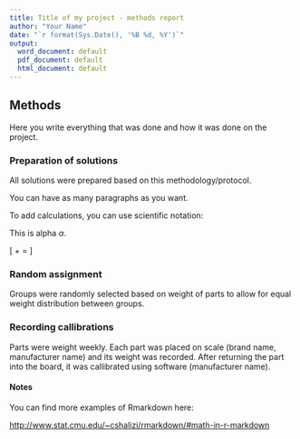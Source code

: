 ```yaml
---
title: Title of my project - methods report
author: "Your Name"
date: "`r format(Sys.Date(), '%B %d, %Y')`"
output:
  word_document: default
  pdf_document: default
  html_document: default
---
```


## Methods
  
  Here you write everything that was done and how it was done on the project.  
  
### Preparation of solutions
  
  All solutions were prepared based on this methodology/protocol.
  
  You can have as many paragraphs as you want.  
  
  To add calculations, you can use scientific notation:  
  
  This is alpha $\alpha$. 
  
  \[ \alpha + \beta = \gamma \]
    
  
### Random assignment  
  Groups were randomly selected based on weight of parts to allow for equal weight distribution between groups.   
  
  
### Recording callibrations  
  Parts were weight weekly. Each part was placed on scale (brand name, manufacturer name) and its weight was recorded. After returning the part into the board, it was callibrated using software (manufacturer name).   
  

#### Notes  
  You can find more examples of Rmarkdown here:  
  
  [http://www.stat.cmu.edu/~cshalizi/rmarkdown/#math-in-r-markdown](http://www.stat.cmu.edu/~cshalizi/rmarkdown/#math-in-r-markdown)